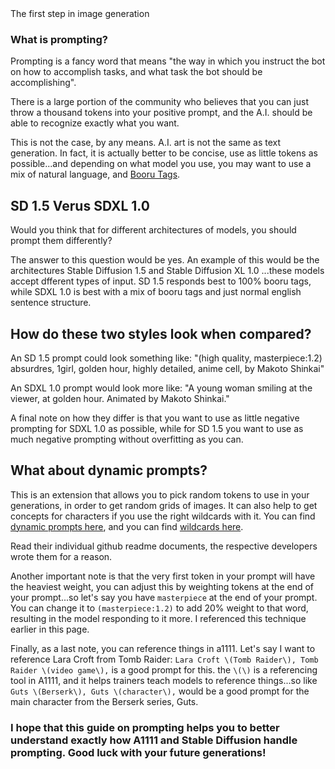 <Title>Prompting</Title>
<Tagline>The first step in image generation</Tagline>

### What is prompting?
Prompting is a fancy word that means "the way in which you instruct the bot on how to accomplish tasks, and what task the bot should be accomplishing".

There is a large portion of the community who believes that you can just throw a thousand tokens into your positive prompt, and the A.I. should be able to recognize exactly what you want.

This is not the case, by any means. A.I. art is not the same as text generation. In fact, it is actually better to be concise, use as little tokens as possible...and depending on what model you use, you may want to use a mix of natural language, and [Booru Tags](https://github.com/DominikDoom/a1111-sd-webui-tagcomplete).

## SD 1.5 Verus SDXL 1.0

Would you think that for different architectures of models, you should prompt them differently?

The answer to this question would be yes. An example of this would be the architectures Stable Diffusion 1.5 and Stable Diffusion XL 1.0 ...these models accept dfferent types of input. SD 1.5 responds best to 100% booru tags, while SDXL 1.0 is best with a mix of booru tags and just normal english sentence structure.

## How do these two styles look when compared?

An SD 1.5 prompt could look something like: "(high quality, masterpiece:1.2) absurdres, 1girl, golden hour, highly detailed, anime cell, by Makoto Shinkai"

An SDXL 1.0 prompt would look more like: "A young woman smiling at the viewer, at golden hour. Animated by Makoto Shinkai."

A final note on how they differ is that you want to use as little negative prompting for SDXL 1.0 as possible, while for SD 1.5 you want to use as much negative prompting without overfitting as you can.

## What about dynamic prompts?
This is an extension that allows you to pick random tokens to use in your generations, in order to get random grids of images. It can also help to get concepts for characters if you use the right wildcards with it.
You can find [dynamic prompts here](https://github.com/adieyal/sd-dynamic-prompts), and you can find [wildcards here](https://github.com/AUTOMATIC1111/stable-diffusion-webui-wildcards).

Read their individual github readme documents, the respective developers wrote them for a reason.

Another important note is that the very first token in your prompt will have the heaviest weight, you can adjust this by weighting tokens at the end of your prompt...so let's say you have `masterpiece` at the end of your prompt. You can change it to `(masterpiece:1.2)` to add 20% weight to that word, resulting in the model responding to it more. I referenced this technique earlier in this page.

Finally, as a last note, you can reference things in a1111. Let's say I want to reference Lara Croft from Tomb Raider:
`Lara Croft \(Tomb Raider\), Tomb Raider \(video game\),` is a good prompt for this.
the ```\(\)``` is a referencing tool in A1111, and it helps trainers teach models to reference things...so like `Guts \(Berserk\), Guts \(character\),` would be a good prompt for the main character from the Berserk series, Guts.

### I hope that this guide on prompting helps you to better understand exactly how A1111 and Stable Diffusion handle prompting. Good luck with your future generations!
